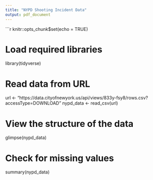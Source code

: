 ---
title: "NYPD Shooting Incident Data"
output: pdf_document
---

```{r setup, include=FALSE}
knitr::opts_chunk$set(echo = TRUE)

# Load required libraries
library(tidyverse)

# Read data from URL
url <- "https://data.cityofnewyork.us/api/views/833y-fsy8/rows.csv?accessType=DOWNLOAD"
nypd_data <- read_csv(url)

# View the structure of the data
glimpse(nypd_data)

# Check for missing values
summary(nypd_data)
